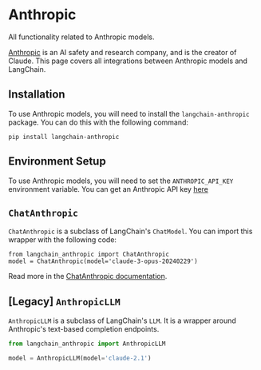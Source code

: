 # Anthropic

All functionality related to Anthropic models.

[Anthropic](https://www.anthropic.com/) is an AI safety and research company, and is the creator of Claude.
This page covers all integrations between Anthropic models and LangChain.

## Installation

To use Anthropic models, you will need to install the `langchain-anthropic` package.
You can do this with the following command:

```
pip install langchain-anthropic
```

## Environment Setup

To use Anthropic models, you will need to set the `ANTHROPIC_API_KEY` environment variable.
You can get an Anthropic API key [here](https://console.anthropic.com/settings/keys)

## `ChatAnthropic`

`ChatAnthropic` is a subclass of LangChain's `ChatModel`.
You can import this wrapper with the following code:

```
from langchain_anthropic import ChatAnthropic
model = ChatAnthropic(model='claude-3-opus-20240229')
```

Read more in the [ChatAnthropic documentation](/docs/integrations/chat/anthropic).

## [Legacy] `AnthropicLLM`

`AnthropicLLM` is a subclass of LangChain's `LLM`. It is a wrapper around Anthropic's 
text-based completion endpoints.

```python
from langchain_anthropic import AnthropicLLM

model = AnthropicLLM(model='claude-2.1')
```
